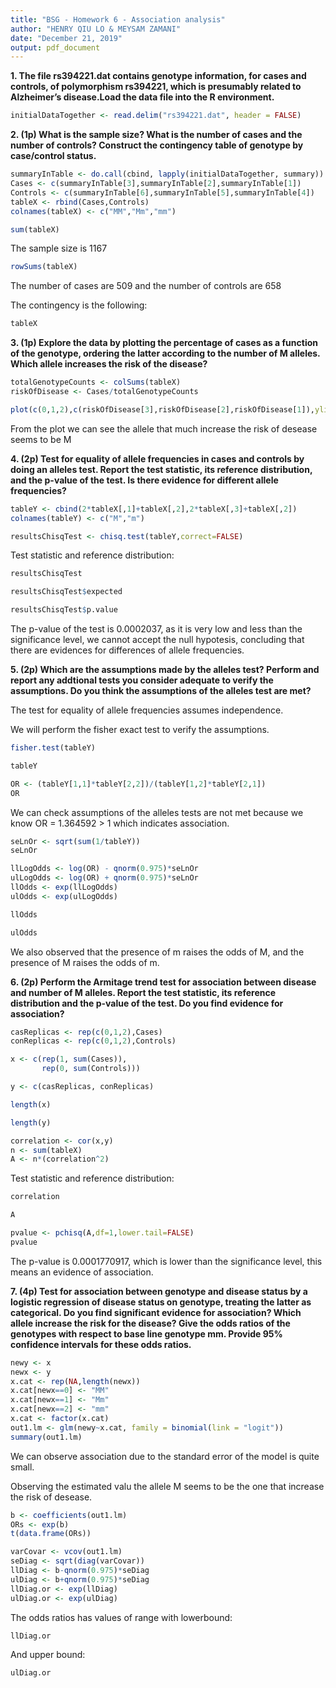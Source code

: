 ```yaml
---
title: "BSG - Homework 6 - Association analysis"
author: "HENRY QIU LO & MEYSAM ZAMANI"
date: "December 21, 2019"
output: pdf_document
---
```


**1. The file rs394221.dat contains genotype information, for cases and controls, of polymorphism rs394221, which is presumably related to Alzheimer's disease.Load the data file into the R environment.**

```r
initialDataTogether <- read.delim("rs394221.dat", header = FALSE)
```

**2. (1p) What is the sample size? What is the number of cases and the number of controls? Construct the contingency table of genotype by case/control status.**

```r
summaryInTable <- do.call(cbind, lapply(initialDataTogether, summary))
Cases <- c(summaryInTable[3],summaryInTable[2],summaryInTable[1])
Controls <- c(summaryInTable[6],summaryInTable[5],summaryInTable[4])
tableX <- rbind(Cases,Controls)
colnames(tableX) <- c("MM","Mm","mm")
```


```r
sum(tableX)
```
The sample size is 1167

```r
rowSums(tableX)
```
The number of cases are 509 and the number of controls are 658


The contingency is the following:
```r
tableX
```

**3. (1p) Explore the data by plotting the percentage of cases as a function of the genotype, ordering the latter according to the number of M alleles. Which allele increases the risk of the disease?**

```r
totalGenotypeCounts <- colSums(tableX)
riskOfDisease <- Cases/totalGenotypeCounts

plot(c(0,1,2),c(riskOfDisease[3],riskOfDisease[2],riskOfDisease[1]),ylim=c(0,1),type="b", xlab="Genotype",ylab="Risk")
```
From the plot we can see the allele that much increase the risk of desease seems to be M

**4. (2p) Test for equality of allele frequencies in cases and controls by doing an alleles test. Report the test statistic, its reference distribution, and the p-value of the test. Is there evidence for different allele frequencies?**

```r
tableY <- cbind(2*tableX[,1]+tableX[,2],2*tableX[,3]+tableX[,2])
colnames(tableY) <- c("M","m")

resultsChisqTest <- chisq.test(tableY,correct=FALSE)
```

Test statistic and reference distribution:
```r
resultsChisqTest
```

```r
resultsChisqTest$expected
```

```r
resultsChisqTest$p.value
```
The p-value of the test is 0.0002037, as it is very low and less than the significance level, we cannot accept the null hypotesis, concluding that there are evidences for differences of allele frequencies.


**5. (2p) Which are the assumptions made by the alleles test? Perform and report any addtional tests you consider adequate to verify the assumptions. Do you think the assumptions of the alleles test are met?**

The test for equality of allele frequencies assumes independence.

We will perform the fisher exact test to verify the assumptions.
```r
fisher.test(tableY)
```

```r
tableY
```

```r
OR <- (tableY[1,1]*tableY[2,2])/(tableY[1,2]*tableY[2,1])
OR
```
We can check assumptions of the alleles tests are not met because we know OR = 1.364592 > 1 which indicates association.

```r
seLnOr <- sqrt(sum(1/tableY))
seLnOr
```


```r
llLogOdds <- log(OR) - qnorm(0.975)*seLnOr
ulLogOdds <- log(OR) + qnorm(0.975)*seLnOr
llOdds <- exp(llLogOdds)
ulOdds <- exp(ulLogOdds)
```

```r
llOdds
```

```r
ulOdds
```
We also observed that the presence of m raises the odds of M, and the presence of M raises the odds of m.

**6. (2p) Perform the Armitage trend test for association between disease and number of M alleles. Report the test statistic, its reference distribution and the p-value of the test. Do you find evidence for association?**

```r
casReplicas <- rep(c(0,1,2),Cases)
conReplicas <- rep(c(0,1,2),Controls)

x <- c(rep(1, sum(Cases)),
       rep(0, sum(Controls)))

y <- c(casReplicas, conReplicas)
```

```r
length(x)
```

```r
length(y)
```

```r
correlation <- cor(x,y)
n <- sum(tableX)
A <- n*(correlation^2)
```

Test statistic and reference distribution:
```r
correlation
```

```r
A
```

```r
pvalue <- pchisq(A,df=1,lower.tail=FALSE)
pvalue
```
The p-value is 0.0001770917, which is lower than the significance level, this means an evidence of association.


**7. (4p) Test for association between genotype and disease status by a logistic regression of disease status on genotype, treating the latter as categorical. Do you find significant evidence for association? Which allele increase the risk for the disease? Give the odds ratios of the genotypes with respect to base line genotype mm. Provide 95% confidence intervals for these odds ratios.**

```r
newy <- x
newx <- y
x.cat <- rep(NA,length(newx))
x.cat[newx==0] <- "MM"
x.cat[newx==1] <- "Mm"
x.cat[newx==2] <- "mm"
x.cat <- factor(x.cat)
out1.lm <- glm(newy~x.cat, family = binomial(link = "logit"))
summary(out1.lm)
```

We can observe association due to the standard error of the model is quite small.

Observing the estimated valu the allele M seems to be the one that increase the risk of desease.

```r
b <- coefficients(out1.lm)
ORs <- exp(b)
t(data.frame(ORs))
```

```r
varCovar <- vcov(out1.lm)
seDiag <- sqrt(diag(varCovar))
llDiag <- b-qnorm(0.975)*seDiag
ulDiag <- b+qnorm(0.975)*seDiag
llDiag.or <- exp(llDiag)
ulDiag.or <- exp(ulDiag)
```


The odds ratios has values of range with lowerbound:
```r
llDiag.or
```

And upper bound:
```r
ulDiag.or
```
